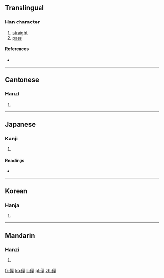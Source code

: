 ==Translingual==

===Han character===
{{Han char|rn=9|rad=人|as=07|sn=9|four=2121<sub>1</sub>|canj=人一女一 (OMVM)|ids=⿰[[亻]][[巠]]}}

# [[straight]]
# [[pass]]

====References====
* {{Han ref|kx=0104.270|dkj=00685|dj=0221.110|hdz=10158.110|uh=4FD3|ud=20435|bh=CDDF|bd=52703}}

----

==Cantonese==

===Hanzi===
{{yue-hanzi|jyut=ging3|y=ging3}}

# {{defn|lang=yue|sort=人07}}

----

==Japanese==

===Kanji===
{{ja-kanji|grade=|rs=人07}}

# {{defn|lang=ja|sort=人07}}

====Readings====
* {{ja-readings|on=[[がう]] (gau), [[きゃう]] (kyau), [[げん]] (gen), [[げい]] (gei)|kun=[[いそぐ]] (isogu), [[わぎ]] (wagi), [[なほい]] (nahoi), [[かたい]] (katai)}}

----

==Korean==

===Hanja===
{{ko-hanja|hangeul=경|rv=gyeong|mr=kyŏng}}

# {{defn|lang=ko|sort=人07}}

----

==Mandarin==

===Hanzi===
{{cmn-hanzi|pin=[[jìng]] ([[jing4]])|wg=ching<sup>4</sup>}}

# {{defn|lang=cmn|sort=人07}}

[[fr:俓]]
[[ko:俓]]
[[li:俓]]
[[pl:俓]]
[[zh:俓]]